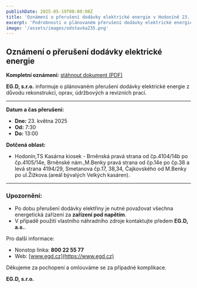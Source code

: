 ```yaml
---
publishDate: 2025-05-19T00:00:00Z
title: 'Oznámení o přerušení dodávky elektrické energie v Hodoníně 23. května'
excerpt: 'Podrobnosti o plánovaném přerušení dodávky elektrické energie v Hodoníně dne 23. května 2025'
image: '/assets/images/odstavka235.png'
---
```


## Oznámení o přerušení dodávky elektrické energie

**Kompletní oznámení:** [stáhnout dokument (PDF)](/assets/files/obecne-dokumenty/eon_oznameni235.pdf)

**EG.D, s.r.o.** informuje o plánovaném přerušení dodávky elektrické energie z důvodu rekonstrukcí, oprav, údržbových a revizních prací.

---

**Datum a čas přerušení:**

- **Dne:** 23. května 2025
- **Od:** 7:30
- **Do:** 13:00

**Dotčená oblast:**

- Hodonín,TS Kasárna kiosek - Brněnská pravá strana od čp.4104/14b po čp.4105/14e, Brněnské nám.,M.Benky pravá strana od čp.14e po čp.38 a levá strana 4194/29, Smetanova čp.17, 38,34, Čajkovského od M.Benky po ul.Žižkova.(areál bývalých Velkých kasáren).

---

### Upozornění:

- Po dobu přerušení dodávky elektřiny je nutné považovat všechna energetická zařízení za **zařízení pod napětím**.
- V případě použití vlastního náhradního zdroje kontaktujte předem **EG.D, a.s.**.

Pro další informace:

- Nonstop linka: **800 22 55 77**
- Web: [www.egd.cz](https://www.egd.cz)

Děkujeme za pochopení a omlouváme se za případné komplikace.

**EG.D, s.r.o.**
